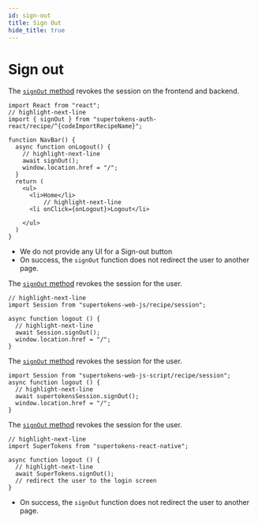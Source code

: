 ```yaml
---
id: sign-out
title: Sign Out
hide_title: true
---
```


<!-- COPY DOCS -->
<!-- ./session/common-customizations/sign-out.mdx -->


# Sign out

<PreBuiltOrCustomUISwitcher>

<PreBuiltUIContent>

<PreBuiltUITabs>

<TabItem value="reactjs">

The [`signOut` method](https://supertokens.com/docs/auth-react/modules/recipe_^{docsLinkRecipeName}.html#signOut) revokes the session on the frontend and backend.

```tsx
import React from "react";
// highlight-next-line
import { signOut } from "supertokens-auth-react/recipe/^{codeImportRecipeName}";

function NavBar() {
  async function onLogout() {
    // highlight-next-line
    await signOut();
    window.location.href = "/";
  }
  return (
    <ul>
      <li>Home</li>
          // highlight-next-line
      <li onClick={onLogout}>Logout</li>

    </ul>
  )
}
```

</TabItem>

</PreBuiltUITabs>

- We do not provide any UI for a Sign-out button
- On success, the `signOut` function does not redirect the user to another page.

</PreBuiltUIContent>

<CustomUIContent>

<CustomUITabs>

<TabItem value="web">

<FrontendWebSubTabs>

<TabItem value="npm">

The [`signOut` method](https://supertokens.com/docs/web-js/modules/recipe_session.html#signOut-1) revokes the session for the user.

```tsx
// highlight-next-line
import Session from "supertokens-web-js/recipe/session";

async function logout () {
  // highlight-next-line
  await Session.signOut(); 
  window.location.href = "/";
}
```

</TabItem>

<TabItem value="script">

The [`signOut` method](https://supertokens.com/docs/web-js/modules/recipe_session.html#signOut-1) revokes the session for the user.

```tsx
import Session from "supertokens-web-js-script/recipe/session";
async function logout () {
  // highlight-next-line
  await supertokensSession.signOut(); 
  window.location.href = "/";
}
```

</TabItem>

</FrontendWebSubTabs>

</TabItem>
<TabItem value="mobile">

<FrontendMobileSubTabs>

<TabItem value="reactnative">

The [`signOut` method](https://supertokens.com/docs/react-native/modules.html#signOut) revokes the session for the user.

```tsx
// highlight-next-line
import SuperTokens from "supertokens-react-native";

async function logout () {
  // highlight-next-line
  await SuperTokens.signOut(); 
  // redirect the user to the login screen
}
```

</TabItem>

</FrontendMobileSubTabs>

</TabItem>

</CustomUITabs>

- On success, the `signOut` function does not redirect the user to another page.

</CustomUIContent>

</PreBuiltOrCustomUISwitcher>
